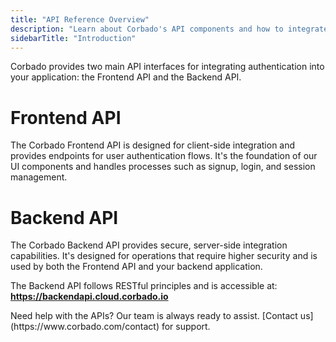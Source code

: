 ```yaml
---
title: "API Reference Overview"
description: "Learn about Corbado's API components and how to integrate them into your application."
sidebarTitle: "Introduction"
---
```



Corbado provides two main API interfaces for integrating authentication into your application: the Frontend API and the Backend API.

# Frontend API

The Corbado Frontend API is designed for client-side integration and provides endpoints for user authentication flows. It's the foundation of our UI components and handles processes such as signup, login, and session management.

<Card href="https://docs.corbado.com/api-reference/frontend">
    <Blogpost title="Frontend API Reference" />
</Card>

# Backend API

The Corbado Backend API provides secure, server-side integration capabilities. It's designed for operations that require higher security and is used by both the Frontend API and your backend application.

The Backend API follows RESTful principles and is accessible at:
**https://backendapi.cloud.corbado.io**

<Card href="https://docs.corbado.com/api-reference/backend">
    <Blogpost title="Backend API Reference" />
</Card>

<Note>
Need help with the APIs? Our team is always ready to assist. [Contact us](https://www.corbado.com/contact) for support.
</Note>